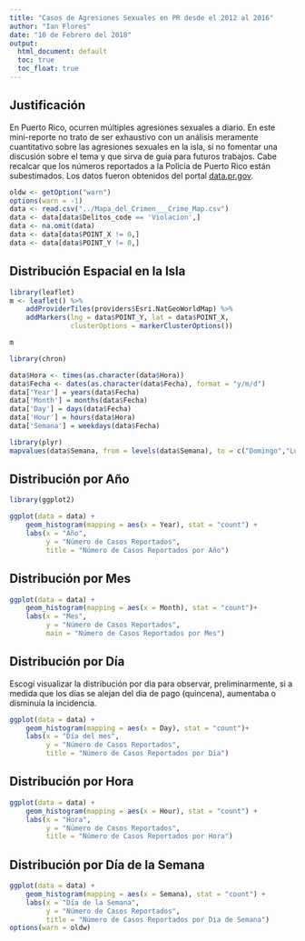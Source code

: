 ```yaml
---
title: "Casos de Agresiones Sexuales en PR desde el 2012 al 2016"
author: "Ian Flores"
date: "10 de Febrero del 2018"
output:
  html_document: default
  toc: true
  toc_float: true
---
```


## Justificación

En Puerto Rico, ocurren múltiples agresiones sexuales a diario. En este mini-reporte no trato de ser exhaustivo con un análisis meramente cuantitativo sobre las agresiones sexuales en la isla, si no fomentar una discusión sobre el tema y que sirva de guia para futuros trabajos. Cabe recalcar que los números reportados a la Policía de Puerto Rico están subestimados. Los datos fueron obtenidos del portal [data.pr.gov](data.pr.gov). 

```r
oldw <- getOption("warn")
options(warn = -1)
data <- read.csv("../Mapa_del_Crimen___Crime_Map.csv")
data <- data[data$Delitos_code == 'Violacion',]
data <- na.omit(data)
data <- data[data$POINT_X != 0,]
data <- data[data$POINT_Y != 0,]
```

## Distribución Espacial en la Isla
```r
library(leaflet)
m <- leaflet() %>% 
	addProviderTiles(providers$Esri.NatGeoWorldMap) %>%
	addMarkers(lng = data$POINT_Y, lat = data$POINT_X, 
			   clusterOptions = markerClusterOptions()) 

m
```

```r
library(chron)

data$Hora <- times(as.character(data$Hora))
data$Fecha <- dates(as.character(data$Fecha), format = "y/m/d")
data['Year'] = years(data$Fecha)
data['Month'] = months(data$Fecha)
data['Day'] = days(data$Fecha)
data['Hour'] = hours(data$Hora)
data['Semana'] = weekdays(data$Fecha)

library(plyr)
mapvalues(data$Semana, from = levels(data$Semana), to = c("Domingo","Lunes", "Martes", "Miércoles", "Jueves", "Viernes", "Sábado"))
```

## Distribución por Año
```r
library(ggplot2)

ggplot(data = data) +
	geom_histogram(mapping = aes(x = Year), stat = "count") +
	labs(x = "Año", 
		 y = "Número de Casos Reportados", 
		 title = "Número de Casos Reportados por Año")
```

## Distribución por Mes
```r
ggplot(data = data) +
	geom_histogram(mapping = aes(x = Month), stat = "count")+
	labs(x = "Mes", 
		 y = "Número de Casos Reportados", 
		 main = "Número de Casos Reportados por Mes")
```

## Distribución por Día

Escogí visualizar la distribución por dia para observar, preliminarmente, si a medida que los días \n se alejan del dia de pago (quincena), aumentaba o disminuía la incidencia. 
```r
ggplot(data = data) +
	geom_histogram(mapping = aes(x = Day), stat = "count")+
	labs(x = "Día del mes", 
		 y = "Número de Casos Reportados", 
		 title = "Número de Casos Reportados por Dia")
```

## Distribución por Hora
```r
ggplot(data = data) +
	geom_histogram(mapping = aes(x = Hour), stat = "count") +
	labs(x = "Hora", 
		 y = "Número de Casos Reportados", 
		 title = "Número de Casos Reportados por Hora")
```

## Distribución por Día de la Semana
```r
ggplot(data = data) +
	geom_histogram(mapping = aes(x = Semana), stat = "count") +
	labs(x = "Día de la Semana",
		 y = "Número de Casos Reportados", 
		 title = "Número de Casos Reportados por Dia de Semana")
options(warn = oldw)
```

